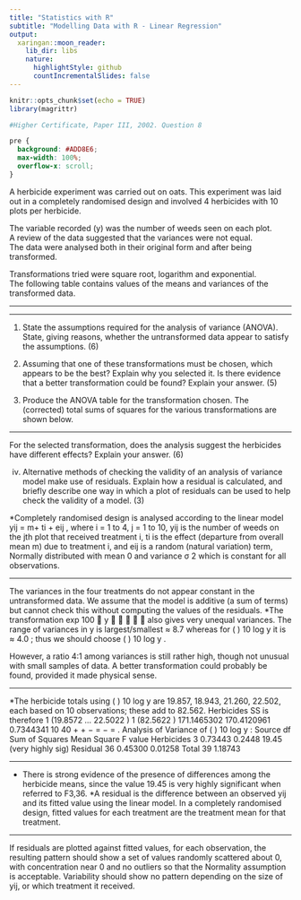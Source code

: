 ```yaml
---
title: "Statistics with R"
subtitle: "Modelling Data with R - Linear Regression"
output:
  xaringan::moon_reader:
    lib_dir: libs
    nature:
      highlightStyle: github
      countIncrementalSlides: false
---
```



```r
knitr::opts_chunk$set(echo = TRUE)
library(magrittr)

#Higher Certificate, Paper III, 2002. Question 8

```

```css
pre {
  background: #ADD8E6;
  max-width: 100%;
  overflow-x: scroll;
}
```

A herbicide experiment was carried out on oats.  This experiment was laid out in a completely randomised design and involved 4 
herbicides with 10 plots per herbicide.  

The variable recorded (y) was the number of weeds seen on each plot.  
A review of the data suggested that the variances were not equal.  
The data were analysed both in their original form and after being transformed.  

Transformations tried were square root, logarithm and exponential.  
The following table contains values of the means and variances of the transformed data. 
 
 
---

\begin{verbatim} 
 Transformation Herbicide None √y log10(y) exp(y/100)  
mean variance mean variance mean variance mean variance 
A 99.30  477.429.903 1.3572 1.9857 0.01195 2.754 0.3047 
B 79.20  143.768.877 0.4489 1.8943 0.00425 2.222 0.0726 
C  139.10 1648.40  11.679 3.0067 2.1260 0.01719 4.3323.2833 
D  185.00 2819.60  13.472 3.8967 2.2502 0.01693 7.220  15.3664 
\end{verbatim}


---

1. State the assumptions required for the analysis of variance (ANOVA).  
State, giving reasons, whether the untransformed data appear to satisfy the assumptions. (6) 
 
2.  Assuming that one of these transformations must be chosen, which appears to be the best?  Explain why you selected it.  Is there evidence that a better transformation could be found?  Explain your answer. (5) 
 
3.  Produce the ANOVA table for the transformation chosen. The (corrected) total sums of squares for the various transformations are shown below. 
\begin{verbatim}  
 Transformation  None √y log10(y) exp(y/100) 
Corrected total SS 111329 201.189 1.18743 322.795 
\end{verbatim} 

---

For the selected transformation, does the analysis suggest the herbicides have different effects?  Explain your answer. (6) 
 
(iv) Alternative methods of checking the validity of an analysis of variance model make use of residuals.  Explain how a residual is calculated, and briefly describe one way in which a plot of residuals can be used to help check the validity of a model. (3) 
 


*Completely randomised design is analysed according to the linear model
yij = m+ ti + eij , where i = 1 to 4, j = 1 to 10,
yij is the number of weeds on the jth plot that received treatment i, ti is the effect
(departure from overall mean m) due to treatment i, and eij is a random (natural
variation) term, Normally distributed with mean 0 and variance σ
2 which is constant
for all observations.


---

The variances in the four treatments do not appear constant in the untransformed data.
We assume that the model is additive (a sum of terms) but cannot check this without
computing the values of the residuals.
*The transformation exp
100
 y 
 
 
also gives very unequal variances. The range
of variances in y is largest/smallest ≈ 8.7 whereas for ( ) 10 log y it is ≈ 4.0 ; thus
we should choose ( ) 10 log y . 

However, a ratio 4:1 among variances is still rather
high, though not unusual with small samples of data. A better transformation could
probably be found, provided it made physical sense.

---

*The herbicide totals using ( ) 10 log y are 19.857, 18.943, 21.260, 22.502, each
based on 10 observations; these add to 82.562. Herbicides SS is therefore
1 (19.8572 ... 22.5022 ) 1 (82.5622 ) 171.1465302 170.4120961 0.7344341
10 40
+ + − = − = .
Analysis of Variance of ( ) 10 log y :
Source df Sum of Squares Mean Square F value
Herbicides 3 0.73443 0.2448 19.45 (very highly sig)
Residual 36 0.45300 0.01258
Total 39 1.18743

---

*  There is strong evidence of the presence of differences among the herbicide means,
since the value 19.45 is very highly significant when referred to F3,36.
*A residual is the difference between an observed yij and its fitted value using
the linear model. In a completely randomised design, fitted values for each treatment
are the treatment mean for that treatment.


---

If residuals are plotted against fitted values,
for each observation, the resulting pattern should show a set of values randomly
scattered about 0, with concentration near 0 and no outliers so that the Normality
assumption is acceptable. Variability should show no pattern depending on the size of
yij, or which treatment it received.


